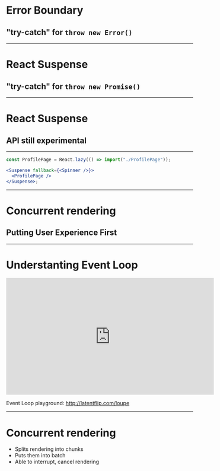 
# Error Boundary

## "try-catch" for `throw new Error()`

---

# React Suspense

## "try-catch" for `throw new Promise()`

---

# React Suspense

## API still experimental

---

```jsx
const ProfilePage = React.lazy(() => import("./ProfilePage"));

<Suspense fallback={<Spinner />}>
  <ProfilePage />
</Suspense>;
```

---

# Concurrent rendering

## Putting User Experience First

---

# Understanting Event Loop

<iframe
  width="560"
  height="315"
  src="https://www.youtube.com/embed/8aGhZQkoFbQ"
  frameborder="0"
  allow="accelerometer; autoplay; encrypted-media; gyroscope; picture-in-picture"
  allowfullscreen
></iframe>

Event Loop playground: http://latentflip.com/loupe

---

# Concurrent rendering

<ul>
  <Appear>
    <li>Splits rendering into chunks</li>
    <li>Puts them into batch</li>
    <li>Able to interrupt, cancel rendering</li>
  </Appear>
</ul>
